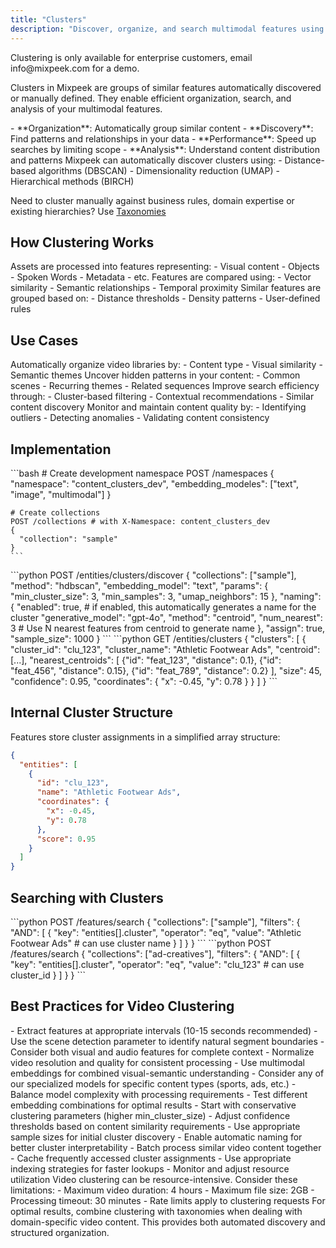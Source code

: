 ```yaml
---
title: "Clusters"
description: "Discover, organize, and search multimodal features using automatic and manual clustering"
---
```


<Warning>
Clustering is only available for enterprise customers, email info@mixpeek.com for a demo. 
</Warning>

Clusters in Mixpeek are groups of similar features automatically discovered or manually defined. They enable efficient organization, search, and analysis of your multimodal features.

<Accordion title="Why Use Clusters?">
  - **Organization**: Automatically group
  similar content 
  - **Discovery**: Find patterns and relationships in your data
  - **Performance**: Speed up searches by limiting scope 
  - **Analysis**: Understand content distribution and patterns
</Accordion>

<AccordionGroup>
  <Accordion title="Automatic Clustering">
    Mixpeek can automatically discover clusters using: 
    - Distance-based algorithms (DBSCAN) 
    - Dimensionality reduction (UMAP) 
    - Hierarchical methods (BIRCH)
  </Accordion>
</AccordionGroup>

<Note>Need to cluster manually against business rules, domain expertise or existing hierarchies? Use [Taxonomies](/entities/taxonomies)</Note>


## How Clustering Works

<Steps>
  <Step title="Feature Extraction">
    Assets are processed into features representing: 
    - Visual content
    - Objects
    - Spoken Words 
    - Metadata
    - etc.
  </Step>

<Step title="Similarity Calculation">
  Features are compared using: 
  - Vector similarity 
  - Semantic relationships 
  - Temporal proximity
</Step>

  <Step title="Cluster Formation">
    Similar features are grouped based on: 
    - Distance thresholds 
    - Density patterns 
    - User-defined rules
  </Step>
</Steps>

## Use Cases

<CardGroup>
  <Card title="Content Organization" icon="folder-tree">
    Automatically organize video libraries by: 
    - Content type 
    - Visual similarity 
    - Semantic themes
  </Card>

<Card title="Pattern Discovery" icon="lightbulb">
  Uncover hidden patterns in your content: 
  - Common scenes 
  - Recurring themes 
  - Related sequences
</Card>

  <Card title="Search Enhancement" icon="magnifying-glass">
    Improve search efficiency through: 
    - Cluster-based filtering 
    - Contextual recommendations 
    - Similar content discovery
  </Card>

  <Card title="Quality Control" icon="shield-check">
    Monitor and maintain content quality by: 
    - Identifying outliers 
    - Detecting anomalies 
    - Validating content consistency
  </Card>
</CardGroup>

## Implementation

<Tabs>
  <Tab title="Development Setup">
    ```bash
    # Create development namespace
    POST /namespaces
    {
      "namespace": "content_clusters_dev",
      "embedding_modeles": ["text", "image", "multimodal"]
    }

    # Create collections
    POST /collections # with X-Namespace: content_clusters_dev
    {
      "collection": "sample"
    }
    ```
  </Tab>

  <Tab title="Cluster Discovery">
    ```python
    POST /entities/clusters/discover
    {
      "collections": ["sample"],
      "method": "hdbscan",
      "embedding_model": "text",
      "params": {
        "min_cluster_size": 3,
        "min_samples": 3,
        "umap_neighbors": 15
      },
      "naming": {
        "enabled": true, # if enabled, this automatically generates a name for the cluster
        "generative_model": "gpt-4o",
        "method": "centroid",
        "num_nearest": 3 # Use N nearest features from centroid to generate name
      },
      "assign": true,
      "sample_size": 1000
    }
    ```
  </Tab>

  <Tab title="List Clusters">
    ```python
    GET /entities/clusters
    {
      "clusters": [
        {
          "cluster_id": "clu_123",
          "cluster_name": "Athletic Footwear Ads",
          "centroid": [...],
          "nearest_centroids": [
            {"id": "feat_123", "distance": 0.1},
            {"id": "feat_456", "distance": 0.15},
            {"id": "feat_789", "distance": 0.2}
          ],
          "size": 45,
          "confidence": 0.95,
          "coordinates": {
            "x": -0.45,
            "y": 0.78
          }
        }
      ]
    }
    ```
  </Tab>
</Tabs>


## Internal Cluster Structure

Features store cluster assignments in a simplified array structure:

```json
{
  "entities": [
    {
      "id": "clu_123",
      "name": "Athletic Footwear Ads",
      "coordinates": {
        "x": -0.45,
        "y": 0.78
      },
      "score": 0.95
    }
  ]
}
```

## Searching with Clusters

<Tabs>
  <Tab title="Basic Cluster Search">
    ```python
    POST /features/search
    {
      "collections": ["sample"],
      "filters": {
        "AND": [
          {
            "key": "entities[].cluster",
            "operator": "eq",
            "value": "Athletic Footwear Ads" # can use cluster name
          }
        ]
      }
    }
    ```
  </Tab>

  <Tab title="Cluster ID Search">
    ```python
    POST /features/search
    {
      "collections": ["ad-creatives"],
      "filters": {
        "AND": [
          {
            "key": "entities[].cluster",
            "operator": "eq",
            "value": "clu_123" # can use cluster_id
          }
        ]
      }
    }
    ```
  </Tab>
</Tabs>

## Best Practices for Video Clustering

<Steps>
  <Step title="Preprocessing">
    - Extract features at appropriate intervals (10-15 seconds recommended)
    - Use the scene detection parameter to identify natural segment boundaries
    - Consider both visual and audio features for complete context
    - Normalize video resolution and quality for consistent processing
  </Step>

  <Step title="Model Selection">
    - Use multimodal embeddings for combined visual-semantic understanding
    - Consider any of our specialized models for specific content types (sports, ads, etc.)
    - Balance model complexity with processing requirements
    - Test different embedding combinations for optimal results
  </Step>

  <Step title="Cluster Configuration">
    - Start with conservative clustering parameters (higher min_cluster_size)
    - Adjust confidence thresholds based on content similarity requirements
    - Use appropriate sample sizes for initial cluster discovery
    - Enable automatic naming for better cluster interpretability
  </Step>

  <Step title="Performance Optimization">
    - Batch process similar video content together
    - Cache frequently accessed cluster assignments
    - Use appropriate indexing strategies for faster lookups
    - Monitor and adjust resource utilization
  </Step>
</Steps>

<Warning>
  Video clustering can be resource-intensive. Consider these limitations:
  - Maximum video duration: 4 hours
  - Maximum file size: 2GB
  - Processing timeout: 30 minutes
  - Rate limits apply to clustering requests
</Warning>

<Note>
  For optimal results, combine clustering with taxonomies when dealing with domain-specific video content. This provides both automated discovery and structured organization.
</Note>